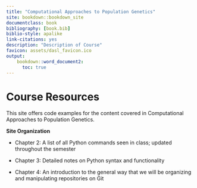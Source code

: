 ```yaml
---
title: "Computational Approaches to Population Genetics"
site: bookdown::bookdown_site
documentclass: book
bibliography: [book.bib]
biblio-style: apalike
link-citations: yes
description: "Description of Course"
favicon: assets/dasl_favicon.ico
output:
    bookdown::word_document2:
      toc: true
---
```


# Course Resources 

This site offers code examples for the content covered in Computational Approaches to Population Genetics.   

**Site Organization**

* Chapter 2: A list of all Python commands seen in class; updated throughout the semester

* Chapter 3: Detailed notes on Python syntax and functionality

* Chapter 4: An introduction to the general way that we will be organizing and manipulating repositories on Git
